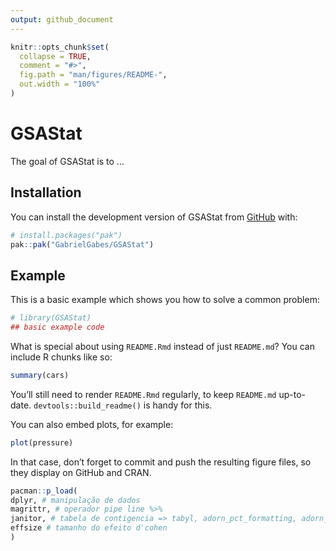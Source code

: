```yaml
---
output: github_document
---
```


<!-- README.md is generated from README.Rmd. Please edit that file -->

```r
knitr::opts_chunk$set(
  collapse = TRUE,
  comment = "#>",
  fig.path = "man/figures/README-",
  out.width = "100%"
)
```

# GSAStat

<!-- badges: start -->
<!-- badges: end -->

The goal of GSAStat is to ...

## Installation

You can install the development version of GSAStat from [GitHub](https://github.com/) with:

``` r
# install.packages("pak")
pak::pak("GabrielGabes/GSAStat")
```

## Example

This is a basic example which shows you how to solve a common problem:

```r
# library(GSAStat)
## basic example code
```

What is special about using `README.Rmd` instead of just `README.md`? You can include R chunks like so:

```r
summary(cars)
```

You'll still need to render `README.Rmd` regularly, to keep `README.md` up-to-date. `devtools::build_readme()` is handy for this.

You can also embed plots, for example:

```r
plot(pressure)
```

In that case, don't forget to commit and push the resulting figure files, so they display on GitHub and CRAN.


```r
pacman::p_load(
dplyr, # manipulação de dados
magrittr, # operador pipe line %>%
janitor, # tabela de contigencia => tabyl, adorn_pct_formatting, adorn_totals, adorn_percentages, adorn_ns
effsize # tamanho do efeito d'cohen
)
```

